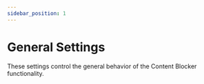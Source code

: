 ```yaml
---
sidebar_position: 1
---
```



# General Settings

These settings control the general behavior of the Content Blocker functionality.

<ContentBlockerGeneralSettings/> 